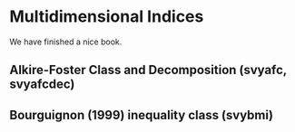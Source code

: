 # Multidimensional Indices {#multidimensional}

We have finished a nice book.

## Alkire-Foster Class and Decomposition (svyafc, svyafcdec)

## Bourguignon (1999) inequality class (svybmi)
